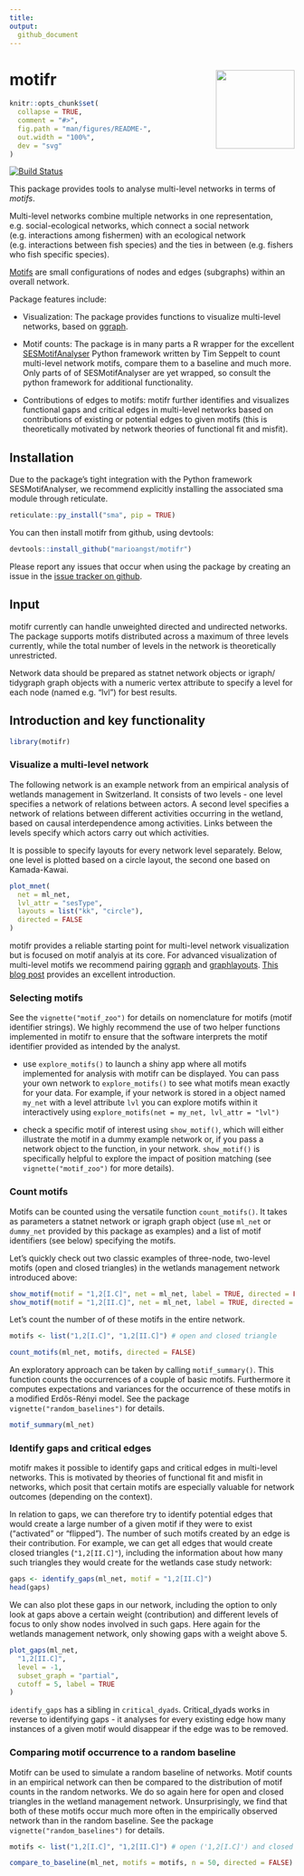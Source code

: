 ```yaml
---
title: 
output: 
  github_document
---
```


# motifr <a href='https://marioangst.github.io/motifr/'><img src='man/figures/logo.svg' align="right" height="139" /></a>

<!-- README.md is generated from README.Rmd. Please edit that file -->

```r
knitr::opts_chunk$set(
  collapse = TRUE,
  comment = "#>",
  fig.path = "man/figures/README-",
  out.width = "100%",
  dev = "svg"
)
```

<!-- badges: start -->
[![Build Status](https://travis-ci.org/marioangst/motifr.svg?branch=master)](https://travis-ci.org/marioangst/motifr)
<!-- badges: end -->

This package provides tools to analyse multi-level networks in terms of _motifs_. 

Multi-level networks combine multiple networks in one representation, e.g. social-ecological networks, which connect a social network (e.g. interactions among fishermen) with an ecological network (e.g. interactions between fish species) and the ties in between (e.g. fishers who fish specific species).

[Motifs](https://en.wikipedia.org/wiki/Network_motif) are small configurations of nodes and edges (subgraphs) within an overall network.

Package features include:

  - Visualization: The package provides functions to visualize multi-level networks, based on [ggraph](https://github.com/thomasp85/ggraph).
  
  - Motif counts: The package is in many parts a R wrapper for the excellent [SESMotifAnalyser](https://gitlab.com/t.seppelt/sesmotifanalyser) Python framework written by Tim Seppelt to count multi-level network motifs, compare them to a baseline and much more. Only parts of of SESMotifAnalyser are yet wrapped, so consult the python framework for additional functionality. 
  
- Contributions of edges to motifs: motifr further identifies and visualizes functional gaps and critical edges in multi-level networks based on contributions of existing or potential edges to given motifs (this is theoretically motivated by network theories of functional fit and misfit).


## Installation

Due to the package’s tight integration with the Python framework SESMotifAnalyser, we recommend explicitly installing the associated sma module through reticulate.

```r
reticulate::py_install("sma", pip = TRUE)
```

You can then install motifr from github, using devtools:

```r
devtools::install_github("marioangst/motifr")
```

Please report any issues that occur when using the package by creating an issue in the [issue tracker on github](https://github.com/marioangst/motifr/issues).

## Input

motifr currently can handle unweighted directed and undirected networks. The package supports motifs distributed across a maximum of three levels currently, while the total number of levels in the network is theoretically unrestricted.

Network data should be prepared as statnet network objects or igraph/ tidygraph graph objects with a numeric vertex attribute to specify a level for each node (named e.g. "lvl") for best results.

## Introduction and key functionality


```r
library(motifr)
```

### Visualize a multi-level network

The following network is an example network from an empirical analysis of wetlands management in Switzerland. It consists of two levels - one level specifies a network of relations between actors. A second level specifies a network of relations between different activities occurring in the wetland, based on causal interdependence among activities. Links between the levels specify which actors carry out which activities.

It is possible to specify layouts for every network level separately. Below, one level is plotted based on a circle layout, the second one based on Kamada-Kawai.

```r
plot_mnet(
  net = ml_net,
  lvl_attr = "sesType",
  layouts = list("kk", "circle"),
  directed = FALSE
)
```

motifr provides a reliable starting point for multi-level network visualization but is focused on motif analyis at its core. For advanced visualization of multi-level motifs we recommend pairing [ggraph](https://cran.r-project.org/web/packages/ggraph/index.html) and [graphlayouts](https://cran.r-project.org/web/packages/graphlayouts/index.html). [This blog post](http://blog.schochastics.net/post/visualizing-multilevel-networks-with-graphlayouts/) provides an excellent introduction.

### Selecting motifs

See the ``vignette("motif_zoo")`` for details on nomenclature for motifs (motif identifier strings). We highly recommend the use of two helper functions implemented in motifr to ensure that the software interprets the motif identifier provided as intended by the analyst.

- use ``explore_motifs()`` to launch a shiny app where all motifs implemented for analysis with motifr can be displayed. You can pass your own network to ``explore_motifs()`` to see what motifs mean exactly for your data. For example, if your network is stored in a object named ``my_net`` with a level attribute ``lvl`` you can explore motifs within it interactively using ``explore_motifs(net = my_net, lvl_attr = "lvl")``

- check a specific motif of interest using ``show_motif()``, which will either illustrate the motif in a dummy example network or, if you pass a network object to the function, in your network. ``show_motif()`` is specifically helpful to explore the impact of position matching (see ``vignette("motif_zoo")`` for more details).

### Count motifs

Motifs can be counted using the versatile function ``count_motifs()``. It takes as parameters a statnet network or igraph graph object (use ``ml_net`` or ``dummy_net`` provided by this package as examples) and a list of motif identifiers (see below) specifying the motifs. 

Let's quickly check out two classic examples of three-node, two-level motifs (open and closed triangles) in the wetlands management network introduced above:

```r
show_motif(motif = "1,2[I.C]", net = ml_net, label = TRUE, directed = FALSE) # open ('1,2[I.C]') triangle
show_motif(motif = "1,2[II.C]", net = ml_net, label = TRUE, directed = FALSE) # closed ('1,2[II.C]') triangle
```


Let's count the number of of these motifs in the entire network.

```r
motifs <- list("1,2[I.C]", "1,2[II.C]") # open and closed triangle

count_motifs(ml_net, motifs, directed = FALSE)
```

An exploratory approach can be taken by calling ``motif_summary()``. This function counts the occurrences of a couple of basic motifs. Furthermore it computes expectations and variances for the occurrence of these motifs in a modified Erdős-Rényi model. See the package ``vignette("random_baselines")`` for details.

```r
motif_summary(ml_net)
```

### Identify gaps and critical edges

motifr makes it possible to identify gaps and critical edges in multi-level networks. This is motivated by theories of functional fit and misfit in networks, which posit that certain motifs are especially valuable for network outcomes (depending on the context). 

In relation to gaps, we can therefore try to identify potential edges that would create a large number of a given motif if they were to exist ("activated" or "flipped"). The number of such motifs created by an edge is their contribution. For example, we can get all edges that would create closed triangles (``"1,2[II.C]"``), including the information about how many such triangles they would create for the wetlands case study network:

```r
gaps <- identify_gaps(ml_net, motif = "1,2[II.C]")
head(gaps)
```

We can also plot these gaps in our network, including the option to only look at gaps above a certain weight (contribution) and different levels of focus to only show nodes involved in such gaps. Here again for the wetlands management network, only showing gaps with a weight above 5.

```r
plot_gaps(ml_net,
  "1,2[II.C]",
  level = -1,
  subset_graph = "partial",
  cutoff = 5, label = TRUE
)
```

``identify_gaps`` has a sibling in ``critical_dyads``. Critical_dyads works in reverse to identifying gaps - it analyses for every existing edge how many instances of a given motif would disappear if the edge was to be removed.

### Comparing motif occurrence to a random baseline

Motifr can be used to simulate a random baseline of networks. Motif counts in an empirical network can then be compared to the distribution of motif counts in the random networks. We do so again here for open and closed triangles in the wetland management network. Unsurprisingly, we find that both of these motifs occur much more often in the empirically observed network than in the random baseline. See the package ``vignette("random_baselines")`` for details.

```r
motifs <- list("1,2[I.C]", "1,2[II.C]") # open ('1,2[I.C]') and closed ('1,2[II.C]') triangles

compare_to_baseline(ml_net, motifs = motifs, n = 50, directed = FALSE)
```
